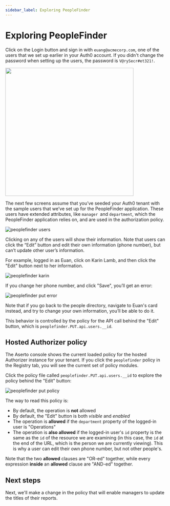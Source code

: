 ```yaml
---
sidebar_label: Exploring PeopleFinder
---
```


# Exploring PeopleFinder

Click on the Login button and sign in with `euang@acmecorp.com`, one of the users that we set up earlier in your Auth0 account.
If you didn't change the password when setting up the users, the password is `V@rySecr#et321!`.

[<img src="/peoplefinder-login.png" width="400"/>](peoplefinder-login.png)

The next few screens assume that you’ve seeded your Auth0 tenant with the sample users that we’ve set up for the PeopleFinder application. These users have extended attributes, like `manager `and `department`, which the PeopleFinder application relies on, and are used in the authorization policy.

![peoplefinder users](/peoplefinder-users.png)

Clicking on any of the users will show their information. Note that users can click the “Edit” button and edit their own information (phone number), but can’t update other user’s information.

For example, logged in as Euan, click on Karin Lamb, and then click the "Edit" button next to her information.

![peoplefinder karin](/peoplefinder-karin.png)

If you change her phone number, and click "Save", you’ll get an error:

![peoplefinder put error](/peoplefinder-put-error.png)

Note that if you go back to the people directory, navigate to Euan's card instead, and try to change your own information, you’ll be able to do it.

This behavior is controlled by the policy for the API call behind the "Edit" button, which is
`peoplefinder.PUT.api.users.__id`.

## Hosted Authorizer policy

The Aserto console shows the current loaded policy for the hosted Authorizer instance for your tenant. If you click the `peoplefinder` policy in the Registry tab, you will see the current set of policy modules.

Click the policy file called `peoplefinder.PUT.api.users.__id` to explore the policy behind the "Edit" button:

![peoplefinder put policy](/peoplefinder-put-policy.png)

The way to read this policy is:

- By default, the operation is **not** allowed
- By default, the "Edit" button is both _visible_ and _enabled_
- The operation is **allowed** if the `department` property of the logged-in user is "Operations"
- The operation is **also allowed** if the logged-in user's `id` property is the same as the `id` of the resource we are examining (in this case, the `id` at the end of the URL, which is the person we are currently viewing). This is why a user can edit their own phone number, but not other people's.

Note that the two **allowed** clauses are "OR-ed" together, while every expression **inside** an **allowed** clause are "AND-ed" together.

## Next steps

Next, we'll make a change in the policy that will enable managers to update the titles of their reports.
